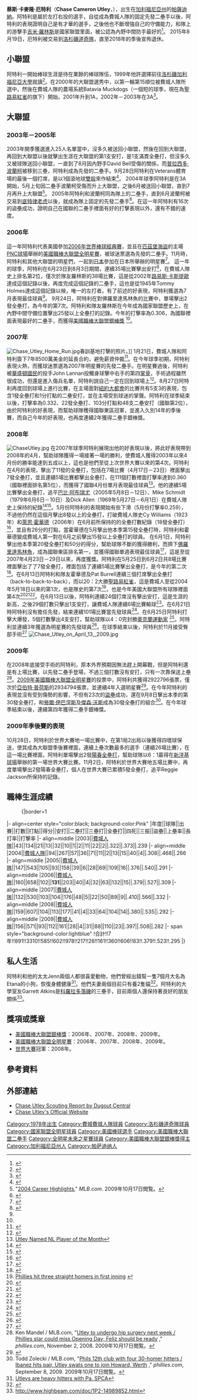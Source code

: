 {{Infobox baseball biography
|name=蔡斯·阿特利<br />Chase Utley
|image= Phillies vs Dodgers 2017 01.jpg
|image_size  =
|caption =2017年的阿特利
|position=[[二壘手|二壘手]]
|bats=左
|throws=右
|birth_date= {{Birth date and age|1978|12|17}}
|birth_place= {{USA}}[[加利福尼亞州|加利福尼亞州]][[洛杉磯郡|洛杉磯郡]][[帕薩迪納_(加利福尼亞州)|帕薩迪納]]
|death_date= 
|death_place= 
|debutleague =美國職棒大聯盟
|debutdate=4月4日
|debutyear=2003年
|debutteam=費城費城人
|finalleague =美國職棒大聯盟
|finaldate=9月30日
|finalyear=2018年
|finalteam=洛杉磯道奇
|statleague =美國職棒大聯盟
|stat1label=[[打擊率|打擊率]]
|stat1value=.275
|stat2label=[[全壘打|全壘打]]
|stat2value=259
|stat3label=[[打點|打點]]
|stat3value=1,025
|teams=
* [[費城費城人|費城費城人]] ({{mlby|2003}}–{{mlby|2015}})
* [[洛杉磯道奇|洛杉磯道奇]] ({{mlby|2015}}–{{mlby|2018}})
|highlights=
* 6×[[美國職棒大聯盟全明星賽|全明星賽]] ([[2006年美國職棒大聯盟全明星賽|2006]]-[[2010年美國職棒大聯盟全明星賽|2010]],[[2014年美國職棒大聯盟全明星賽|2014]])
* [[世界大賽|世界大賽]]冠軍 ([[2008年世界大賽|2008]])
* 4×[[美國職棒大聯盟銀棒獎|銀棒獎]] (2006-2009)
|hoflink  = 美國國家棒球名人堂暨博物館
|hoftype  = 美國棒球名人堂
|hofdate  = 
|hofvote  = 
|hofmethod= 
}}
'''蔡斯·卡麥隆·厄特利'''（'''Chase Cameron Utley'''，{{bd|1978年|12月17日|}}），出生在[[加利福尼亞州|加利福尼亞州]]的[[帕薩迪納|帕薩迪納]]。阿特利是屬於左打右投的選手，自從成為費城人隊的固定先發二壘手以後，阿特利的表現證明自己是有才華的選手，之後他也不斷增強自己的守備能力，和隊上的游擊手[[吉米·羅林斯|吉米·羅林斯]]是國家聯盟里面，被公認為內野中間防手最好的<ref>{{cite web|url=http://www.fantasysportshero.com/fantasy/baseball/chase-utley/|title=Chase Utley|publisher=Fantasy Sports Hero|accessdate=2009-07-09|archive-date=2009-01-03|archive-url=https://web.archive.org/web/20090103205755/http://www.fantasysportshero.com/fantasy/baseball/chase-utley/|dead-url=no}}</ref>。
2015年8月19日，厄特利被交易到[[洛杉磯道奇隊|洛杉磯道奇隊]]，直至2018年的季後宣佈退休。

==小聯盟==
阿特利一開始棒球生涯是待在業餘的棒球隊伍，1999年他許選擇前往[[洛杉磯加利福尼亞大學|洛杉磯加利福尼亞大學]]就讀<ref>{{cite web|url=http://www.kettleers.org/bios99/utley.htm|title=Cotuit Kettleers Baseball|last=Johnston|first=Martha|publisher=Cape Cod League|accessdate=2008-07-17|deadurl=yes|archiveurl=https://web.archive.org/web/20081205034255/http://www.kettleers.org/bios99/utley.htm|archivedate=2008-12-05}}</ref>。在2000年的大聯盟選秀中，以第一輪第15順位被費城人隊所選中，然後在費城人隊的農場系統Batavia Muckdogs（一個短的球季，現在為[[聖路易紅雀|聖路易紅雀]]的旗下）開始。2001年升到1A，2002年－2003年在3A<ref>{{cite web|url=http://philadelphia.phillies.mlb.com/team/player.jsp?player_id=400284|title=Chase Utley Stats, Bio, Photos, Highlights|publisher=Major League Baseball|accessdate=2008-07-17|archive-date=2008-08-03|archive-url=https://web.archive.org/web/20080803165026/http://philadelphia.phillies.mlb.com/team/player.jsp?player_id=400284|dead-url=no}}</ref>。

==大聯盟==
===2003年－2005年===
2003年開季獲選進入25人名單當中，沒多久被送回小聯盟，然後在回到大聯盟，再回到大聯盟以後就擊出生涯在大聯盟的第1支安打，是1支滿貫全壘打，但沒多久又被球隊送回小聯盟，一直到了8月因內野手David Bell受傷的關係，而[[普拉西多·波蘭柯|普拉西多·波蘭柯]]被移到三壘，阿特利成為先發的二壘手。9月28日阿特利在Veterans體育場的最後一個打席，是以1個滾地球[[雙殺|雙殺]]來作結束<ref>{{cite web|url=http://philadelphia.phillies.mlb.com/team/player_career.jsp?player_id=400284&y=2003|title=2003 Career Highlights|publisher=Philadelphia Phillies|accessdate=2008-07-17}}</ref>。
2004年球季阿特利是在3A開始，5月上旬因二壘手波蘭柯受傷而升上大聯盟，之後6月被送回小聯盟，直到7月再升上大聯盟<ref>"[http://mlb.mlb.com/team/player_career.jsp?player_id=400284&y=2004 2004 Career Highlights]," ''MLB.com''. 2009年10月17日閲覧。</ref>。
2005年阿特利和波蘭柯同為隊上的二壘手，直到6月波蘭柯被交易到[[底特律老虎|底特律老虎]]以後，就成為隊上固定的先發二壘手<ref>{{Cite book<!--|和書-->|author=友成那智、村上雅則|year=2006|title=メジャーリーグ・完全データ選手名鑑2006|publisher=廣済堂出版|pages=254項|id=ISBN 978-4-331-51146-6}}</ref>。在這一年阿特利有16次的盜壘成功，證明自己在國聯的二壘手裡面有好的打擊表現以外，還有不錯的速度。

===2006年===
這一年阿特利代表美國參加[[2006年世界棒球經典賽|2006年世界棒球經典賽]]，並且在[[匹茲堡海盜|匹茲堡海盜]]的主場[[PNC球場|PNC球場]]舉辦的[[美國職棒大聯盟全明星賽|美國職棒大聯盟全明星賽]]，被球迷票選為先發的二壘手。11月時，阿特利和其他大聯盟的明星們，一起到[[日本|日本]]參加在日本所舉辦的明星賽<ref name="utley06">{{cite web|url=http://philadelphia.phillies.mlb.com/team/player_career.jsp?player_id=400284&y=2006|title=2006 Career Highlights|publisher=Philadelphia Phillies|accessdate=2008-07-17}}</ref>。
這一年的球季，阿特利在6月23日到8月3日期間，連續35場比賽擊出安打<ref>{{Cite web|url=http://mlb.mlb.com/team/player_career.jsp?player_id=400284&y=2006|title= Chase Utley 2006 Career Highlights|language=en|accessdate=2008年4月5日}}</ref>，在費城人隊史上排名第2位，僅次於隊友羅林斯的38場比賽，這是從2002年[[路易斯·卡斯提歐_(二壘手)|路易斯·卡斯提歐]]達成這個記錄以後，再度完成這個記錄的二壘手，這也是從1945年Tommy Holmes達成這個記錄以候，唯一的左打者。有了前述的好表現，阿特利獲選為7月表現最佳球員<ref name="utley06"/>。
9月24日，阿特利在對佛羅里達馬林魚的比賽中，單場擊出2發全壘打，為今年的第7次。阿特利和隊友羅林斯在今年成為國家聯盟歷史上，在內野中間守備位置擊出25發以上全壘打的記錄。今年的打擊率為0.306，為國聯裡面表現最好的二壘手，而獲得[[美國職棒大聯盟銀棒獎|美國職棒大聯盟銀棒獎]] <ref name="utley06"/>。

===2007年===
[[Image:Chase_Utley_Home_Run.jpg|thumb]]春訓基地打擊的照片。]]
1月21日，費城人隊和阿特利簽下7年8500萬美金的延長合約，避免薪資仲裁<ref>{{cite web|url=http://philadelphia.phillies.mlb.com/news/article.jsp?ymd=20070121&content_id=1783475&vkey=news_phi&fext=.jsp&c_id=phi|title=Utley gets seven-year, $85M extension All-Star second baseman to remain with Phillies through 2013|accessdate=2009-02-12|last=Mandel|first=Ken|date=2007-01-21|publisher=[[MLB.com|MLB.com]]|archive-date=2007-12-02|archive-url=https://web.archive.org/web/20071202055740/http://philadelphia.phillies.mlb.com/news/article.jsp?ymd=20070121&content_id=1783475&vkey=news_phi&fext=.jsp&c_id=phi|dead-url=no}}</ref>。在今年球季初期，阿特利表現火熱，而獲球迷票選為2007年明星賽的先發二壘手。在明星賽過後，阿特利被[[華盛頓國民|華盛頓國民]]的投手John Lannan投觸身球擊中右手的第四[[掌骨|掌骨]]，手術過程雖然很成功，但還是進入傷兵名單，阿特利說自己一定在回到球場上<ref>{{Cite web |url=http://philadelphia.phillies.mlb.com/news/press_releases/press_release.jsp?ymd=20070727&content_id=2112598&vkey=pr_phi&fext=.jsp&c_id=phi |title=Utley has successful surgery |accessdate=2009-11-12 |archive-date=2012-10-12 |archive-url=https://web.archive.org/web/20121012200327/http://philadelphia.phillies.mlb.com/news/press_releases/press_release.jsp?ymd=20070727&content_id=2112598&vkey=pr_phi&fext=.jsp&c_id=phi |dead-url=no }}</ref>。8月27日阿特利再度回到球場上進行比賽，在主場面對[[紐約大都會|紐約大都會]]的比賽共有5支3的表現，包含1發全壘打和1分打點的二壘安打，並在主場受到球迷的掌聲。阿特利在球季結束以後，打擊率為0.332、22發全壘打、103分打點和48支二壘安打（國聯第2位），由於阿特利的好表現，而幫助球隊穫得國聯東區冠軍，並進入久別14年的季後賽，而自己今年的好表現，也再度連續2年獲得二壘手銀棒獎。

===2008年===
[[Image:ChaseUtley.jpg|right]]
在2007年球季阿特利展現出他的好表現以後，將此好表現帶到2008年的4月，幫助球隊獲得一場接著一場的勝利，使費城人獲得2003年以來4月份的勝率能達到五成以上，這也是他們至從上次世界大賽以來的第4次。阿特利在4月的表現，擊出了11發的全壘打，包括在7場比賽（4月17日－23日）裡面擊出7發全壘打，並且連續5場比賽都擊出全壘打，在111個打數裡面打擊率達到0.360（國聯裡面排名第5位），而獲得了國聯4月份單月表現最佳球員<ref>[http://www.pressofatlanticcity.com/226/story/149511.html Utley Named NL Player of the Month]{{dead link|date=2018年4月 |bot=InternetArchiveBot |fix-attempted=yes }}</ref>。他的連續5場比賽擊出全壘打，追平[[巴比·阿布瑞尤|巴比·阿布瑞尤]]（2005年5月8日－12日）、Mike Schmidt（1979年6月6日－10日）及Dick Allen（1969年5月27日－6月1日）在費城人隊史上保持的紀錄<ref>{{Cite web |url=http://www.nytimes.com/2008/06/03/sports/baseball/03base.html?ref=sports |title=Utley Extends Home Run Streak to 5 Games in Phillies’ Victory |accessdate=2009-11-14 |archive-date=2016-02-13 |archive-url=https://web.archive.org/web/20160213104454/http://www.nytimes.com/2008/06/03/sports/baseball/03base.html?ref=sports |dead-url=no }}</ref><ref>{{Cite web |url=http://mlb.mlb.com/news/article.jsp?ymd=20080602&content_id=2824083&vkey=news_mlb&fext=.jsp&c_id=mlb |title=Utley goes deep in fifth straight game |accessdate=2009-09-14 |archive-date=2008-06-06 |archive-url=https://web.archive.org/web/20080606030805/http://mlb.mlb.com/news/article.jsp?ymd=20080602&content_id=2824083&vkey=news_mlb&fext=.jsp&c_id=mlb |dead-url=no }}</ref>。5月份阿特利的表現開始有些下滑（5月份打擊率0.259），不過他仍然在這個月擊出8發以上的全壘打，打破費城人隊史Cy Williams（1923年）和[[萊恩·霍華德|萊恩·霍華德]]（2006年）在6月前所保持的的全壘打數紀錄（18發全壘打）<ref>{{Cite web |url=http://sports.espn.go.com/espn/elias?date=20080600 |title=Utley and Howard Power the Phils |accessdate=2009-11-14 |archive-date=2012-11-07 |archive-url=https://web.archive.org/web/20121107055810/http://sports.espn.go.com/espn/elias?date=20080600 |dead-url=no }}</ref>，並且有26分的打點，當霍華德在5月擊出他本季第15發全壘打時，阿特利和霍華德變成費城人第一對在6月之前擊出15發以上全壘打的球員。
在6月1日，阿特利擊出他本季第20發全壘打和50分的得分，幫助球隊不斷的獲得勝利，而擠下[[佛羅里達馬林魚|佛羅里達馬林魚]]，成為國聯東區排名第一，並獲得國聯單週表現最佳球員<ref>{{Cite web |url=http://mlb.mlb.com/mlb/awards/players_of_the_week.jsp |title=2008 Player of the Week winners |accessdate=2009-11-14 |archive-date=2010-01-19 |archive-url=https://web.archive.org/web/20100119045455/http://mlb.mlb.com/mlb/awards/players_of_the_week.jsp |dead-url=no }}</ref>，這是至從2007年4月23日－29日以來，再度獲獎。阿特利在5月25日到6月2日共8場比賽裡面擊出了了7發全壘打，裡面包括了連續5場比賽擊出全壘打，是今年的第二次<ref>{{Cite web |url=http://philadelphia.phillies.mlb.com/news/article.jsp?ymd=20080602&content_id=2824083&vkey=news_phi&fext=.jsp&c_id=phi |title=Utley goes deep in fifth straight game |accessdate=2009-11-14 |archive-date=2008-07-09 |archive-url=https://web.archive.org/web/20080709141206/http://philadelphia.phillies.mlb.com/news/article.jsp?ymd=20080602&content_id=2824083&vkey=news_phi&fext=.jsp&c_id=phi |dead-url=no }}</ref>。在6月13日阿特利和隊友霍華德及Pat Burrell連續三個打席擊出全壘打（back-to-back-to-back），而以20：2大勝[[聖路易紅雀|聖路易紅雀]]，這是費城人至從2004年5月18日以來的第1次，也是隊史的第7次<ref>[http://cbs.sportsline.com/mlb/story/10865026/rss Phillies hit three straight homers in first inning] {{webarchive|url=https://archive.is/20120711011836/http://cbs.sportsline.com/mlb/story/10865026/rss |date=2012-07-11 }}</ref>，也是今年美國大聯盟所有球隊裡面第4次<ref>{{Cite web |url=http://mlb.mlb.com/news/gameday_recap.jsp?ymd=20080417&content_id=2542167&vkey=recap&fext=.jsp&c_id=atl |title=Braves veterans reign in blowout win |accessdate=2009-11-14 |archive-date=2008-05-26 |archive-url=https://web.archive.org/web/20080526143103/http://mlb.mlb.com/news/gameday_recap.jsp?ymd=20080417&content_id=2542167&vkey=recap&fext=.jsp&c_id=atl |dead-url=no }}</ref><ref>{{Cite web |url=http://mlb.mlb.com/news/gameday_recap.jsp?ymd=20080502&content_id=2629741&vkey=recap&fext=.jsp&c_id=hou |title=Astros use long ball to down Brewers |accessdate=2009-11-14 |archive-date=2008-05-07 |archive-url=https://web.archive.org/web/20080507022554/http://mlb.mlb.com/news/gameday_recap.jsp?ymd=20080502&content_id=2629741&vkey=recap&fext=.jsp&c_id=hou |dead-url=no }}</ref><ref>{{Cite web |url=http://mlb.mlb.com/news/article.jsp?ymd=20080609&content_id=2880616&vkey=news_tb&fext=.jsp&c_id=tb |title=Rays go back-to-back-to-back vs. Angels |accessdate=2009-11-14 |archive-date=2011-06-06 |archive-url=https://web.archive.org/web/20110606115709/http://mlb.mlb.com/news/article.jsp?ymd=20080609&content_id=2880616&vkey=news_tb&fext=.jsp&c_id=tb |dead-url=no }}</ref>。在6月13日以後，阿特利連續24個打席沒有擊出安打，這是生涯的新高，之後29個打數只擊出1支安打，讓費城人隊連續6場比賽輸球<ref>{{Cite web |url=http://sports.espn.go.com/mlb/recap?gameId=280622122 |title=Weaver's solid outing delivers difference in sweep of Phils |accessdate=2009-11-14 |archive-date=2008-07-01 |archive-url=https://web.archive.org/web/20080701135114/http://sports.espn.go.com/mlb/recap?gameId=280622122 |dead-url=no }}</ref>。在6月21日時阿特利沒有擔任先發，結束連續101場比賽當先發球員<ref>{{Cite web |url=http://sports.espn.go.com/mlb/recap?gameId=280621122 |title=Saunders goes 7 strong en route to 11th win; Vlad powers Halos with 2 HRs |accessdate=2009-11-14 |archive-date=2008-06-26 |archive-url=https://web.archive.org/web/20080626234859/http://sports.espn.go.com/mlb/recap?gameId=280621122 |dead-url=no }}</ref>。在6月25日阿特利打擊大爆發，5個打數擊出4支安打，幫助球隊以4：0完封勝[[奧克蘭運動家|奧克蘭運動家]] <ref>{{Cite web |url=http://sports.espn.go.com/mlb/recap?gameId=280625111 |title=Phillies blank Athletics, end six-game losing streak |accessdate=2009-11-14 |archive-date=2008-07-09 |archive-url=https://web.archive.org/web/20080709155442/http://sports.espn.go.com/mlb/recap?gameId=280625111 |dead-url=no }}</ref>。阿特利並連續3年獲選為明星賽的先發球員<ref name="allstar08">{{cite web|url=http://mlb.mlb.com/mlb/events/all_star/y2008/roster_league.jsp|title=2008 All-Star Game: Rosters by League|publisher=Major League Baseball|accessdate=2008-07-15|archive-date=2008-07-15|archive-url=https://web.archive.org/web/20080715045701/http://mlb.mlb.com/mlb/events/all_star/y2008/roster_league.jsp|dead-url=no}}</ref>。在球季結束以後，阿特利於11月接受臀部手術<ref>{{Cite web |url=http://sports.espn.go.com/mlb/news/story?id=3715241 |title=存档副本 |accessdate=2009-11-14 |archive-date=2008-12-06 |archive-url=https://web.archive.org/web/20081206052319/http://sports.espn.go.com/mlb/news/story?id=3715241 |dead-url=no }}</ref>
[[Image:Chase_Utley_on_April_13,_2009.jpg|thumb]]

===2009年===
在2008年底接受手術的阿特利，原本外界預期因無法趕上開幕戰，但是阿特利還是有上場比賽，以先發二壘手登場，不過三個打數沒有安打，只有一次靠保送上壘<ref>Ken Mandel / MLB.com, "[http://philadelphia.phillies.mlb.com/news/article.jsp?ymd=20081120&content_id=3686087&vkey=news_phi&fext=.jsp&c_id=phi Utley to undergo hip surgery next week / Phillies star could miss Opening Day; Feliz should be ready] {{Wayback|url=http://philadelphia.phillies.mlb.com/news/article.jsp?ymd=20081120&content_id=3686087&vkey=news_phi&fext=.jsp&c_id=phi |date=20110525075600 }}," ''phillies.com'', November 2, 2008. 2009年10月17日閲覧。</ref>。[[2009年美國職棒大聯盟全明星賽|2009年美國職棒大聯盟全明星賽]]的投票中，阿特利共獲得2922796張票，僅次於[[亞伯特·普荷斯|亞伯特·普荷斯]]的2934794張票，並連續4年入選明星賽<ref>{{Cite web |url=http://mlb.mlb.com/news/press_releases/press_release.jsp?ymd=20090622&content_id=5465772&vkey=pr_mlb&fext=.jsp&c_id=mlb |title="Utley Hanley Ramirez takes the lead at shortstop in latest N.L. balloting," ''MLB.com'', 6/22/09, accessed 6/22/09 |accessdate=2009-09-14 |archive-date=2011-11-26 |archive-url=https://web.archive.org/web/20111126094251/http://mlb.mlb.com/news/press_releases/press_release.jsp?ymd=20090622&content_id=5465772&vkey=pr_mlb&fext=.jsp&c_id=mlb |dead-url=no }}</ref>。在今年阿特利的表現並沒有受到傷勢的影響，不但有23次的[[盜壘|盜壘]]成功，還在9月8日擊出本季的第30發全壘打，和[[勞爾·伊巴涅斯|勞爾·伊巴涅斯]]及[[傑森·沃斯|傑森·沃斯]]成為30發全壘打的組合<ref>Todd Zolecki / MLB.com, "[http://philadelphia.phillies.mlb.com/news/article.jsp?ymd=20090908&content_id=6863766&vkey=news_phi&fext=.jsp&c_id=phi Phils 12th club with four 30-homer hitters / Ibanez hits pair, Utley swats one to join Howard, Werth] {{Wayback|url=http://philadelphia.phillies.mlb.com/news/article.jsp?ymd=20090908&content_id=6863766&vkey=news_phi&fext=.jsp&c_id=phi |date=20090914160242 }}," ''phillies.com'', September 8, 2009. 2009年10月17日閲覧。</ref>。在今年球季結束以後，連續第四年獲得二壘手銀棒獎。

===2009年季後賽的表現===
10月28日，阿特利於世界大賽地一場比賽中，在第1局2出局以後獲得四壞球保送，使其成為大聯盟季後賽裡面，連續上壘次數最多的選手（連續26場比賽），在這一場比賽裡面，阿特利單場擊出2發[[陽春全壘打|陽春全壘打]]，幫助球隊以6：1贏得在[[新洋基球場|新洋基球場]]舉辦的第一場世界大賽比賽。11月2日，阿特利於世界大賽地五場比賽中，再度單場擊出2發陽春全壘打，個人在世界大賽已累積5發全壘打，追平Reggie Jackson所保持的記錄。

==職棒生涯成績==
:{|border=1
|- align=center style="color:black; background-color:Pink"
|年度||球隊||出賽||打數||打點||得分||安打||二壘打||三壘打||全壘打||四死||三振||盜壘||上壘率||長打率||打擊率
|- align=middle
|2003||[[費城人隊|費城人隊]]||43||134||21||13||32||10||1||2||11||22||2||.322||.373||.239
|- align=middle
|2004||[[費城人隊|費城人隊]]||94||267||57||36||71||11||2||13||15||40||4||.308||.468||.266
|- align=middle
|2005||[[費城人隊|費城人隊]]||147||543||105||93||158||39||6||28||69||109||16||.376||.540||.291
|- align=middle
|2006||[[費城人隊|費城人隊]]||160||658||102||'''131'''||203||40||4||32||63||132||15||.379||.527||.309
|- align=middle
|2007||[[費城人隊|費城人隊]]||132||530||103||104||176||48||5||22||50||89||9||.410||.566||.332
|- align=middle
|2008||[[費城人隊|費城人隊]]||159||607||104||113||177||41||4||33||64||104||14||.380||.535||.292
|- align=middle
|2009||[[費城人隊|費城人隊]]||156||571||93||112||161||28||4||31||88||110||23||.397||.508||.282
|- span style="background-color:lightblue"
!合計!!7年!!891!!3310!!585!!602!!978!!217!!26!!161!!360!!606!!83!!.379!!.523!!.295
|}

==私人生活==
阿特利和他的太太Jenn兩個人都很喜愛動物，他們曾經出錢幫一隻7個月大名為Etana的小狗，恢復身體健康<ref>[http://www.philly.com/philly/hp/news_update/13494477.html Utleys are heavy hitters with Pa. SPCA]{{dead link|date=2018年4月 |bot=InternetArchiveBot |fix-attempted=yes }}</ref>。他們夫妻兩個目前只有養2隻貓<ref>{{cite episode | title = Daily Feed | episodelink = http://prestonandsteve.libsyn.com/index.php?post_id=449432 | series = The Preston and Steve Show | serieslink = http://www.wmmr.com/jock_preston_and_steve.shtml | airdate = March 31, 2009}}</ref>。阿特利的大學室友Garrett Atkins是[[科羅拉多落磯|科羅拉多落磯]]的三壘手，目前兩個人還保持著良好的朋友關係<ref>http://www.highbeam.com/doc/1P2-14989852.html{{dead link|date=2018年4月 |bot=InternetArchiveBot |fix-attempted=yes }}</ref>。

==獎項或獎章==
*[[美國職棒大聯盟銀棒獎|美國職棒大聯盟銀棒獎]]：2006年、2007年、2008年、2009年。
*[[美國職棒大聯盟全明星賽|美國職棒大聯盟全明星賽]]：2006年、2007年、2008年、2009年。
*[[世界大賽|世界大賽]]冠軍：2008年。

==參考資料==
{{reflist|2}}

==外部連結==
{{commonscat|Chase Utley}}
{{baseballstats |mlb=400284 |espn=5383 |br=u/utleych01 |cube=U/Chase-Utley }}
*[https://web.archive.org/web/20081019062827/http://www.dugoutcentral.com/blog/?p=1583 Chase Utley Scouting Report by Dugout Central]
*[https://web.archive.org/web/20080819200758/http://chaseutley.com/ Chase Utley's Official Website] 

{{start box}}
{{s-ach}}
{{succession box | before = [[巴比·阿布瑞尤|巴比·阿布瑞尤]] | title = [[Phillies_Annual_Franchise_Awards|Mike Schmidt Most Valuable Player]]<br />(with [[Pat_Burrell|Pat Burrell]])| years = {{by|2005}} | after = [[萊恩·霍華德|萊恩·霍華德]]}}
{{succession box | before = [[大卫·莱特|大卫·莱特]]<br>[[麥特·哈勒戴|麥特·哈勒戴]] | title = [[國家聯盟最佳球員|國家聯盟最佳球員]]| years = July {{by|2006}}<br>April {{by|2008}} | after = [[萊恩·霍華德|萊恩·霍華德]]<br>[[蘭斯·柏克曼|蘭斯·柏克曼]]}}
{{end box}}
{{2006年世界棒球经典赛美国队选手列表}}
{{2008 World Series Champions}}


{{DEFAULTSORT:Utley, Chase}}
[[Category:1978年出生|Category:1978年出生]]
[[Category:費城費城人隊球員|Category:費城費城人隊球員]]
[[Category:洛杉磯道奇隊球員|Category:洛杉磯道奇隊球員]]
[[Category:國家聯盟全明星球員|Category:國家聯盟全明星球員]]
[[Category:美國棒球選手|Category:美國棒球選手]]
[[Category:美國職棒大聯盟二壘手|Category:美國職棒大聯盟二壘手]]
[[Category:全明星未來之星賽球員|Category:全明星未來之星賽球員]]
[[Category:美國職棒大聯盟銀棒獎得主|Category:美國職棒大聯盟銀棒獎得主]]
[[Category:加利福尼亞州人|Category:加利福尼亞州人]]
[[Category:帕萨迪纳人|Category:帕萨迪纳人]]